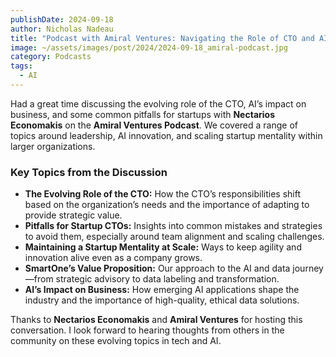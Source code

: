 ```yaml
---
publishDate: 2024-09-18
author: Nicholas Nadeau
title: "Podcast with Amiral Ventures: Navigating the Role of CTO and AI Innovation"
image: ~/assets/images/post/2024/2024-09-18_amiral-podcast.jpg
category: Podcasts
tags:
  - AI
---
```



Had a great time discussing the evolving role of the CTO, AI’s impact on business, and some common pitfalls for startups with **Nectarios Economakis** on the **Amiral Ventures Podcast**. We covered a range of topics around leadership, AI innovation, and scaling startup mentality within larger organizations.

<YouTube id="O2qGbAcrmUs" />

### Key Topics from the Discussion

- **The Evolving Role of the CTO:** How the CTO’s responsibilities shift based on the organization’s needs and the importance of adapting to provide strategic value.
- **Pitfalls for Startup CTOs:** Insights into common mistakes and strategies to avoid them, especially around team alignment and scaling challenges.
- **Maintaining a Startup Mentality at Scale:** Ways to keep agility and innovation alive even as a company grows.
- **SmartOne’s Value Proposition:** Our approach to the AI and data journey—from strategic advisory to data labeling and transformation.
- **AI’s Impact on Business:** How emerging AI applications shape the industry and the importance of high-quality, ethical data solutions.

Thanks to **Nectarios Economakis** and **Amiral Ventures** for hosting this conversation. I look forward to hearing thoughts from others in the community on these evolving topics in tech and AI.
